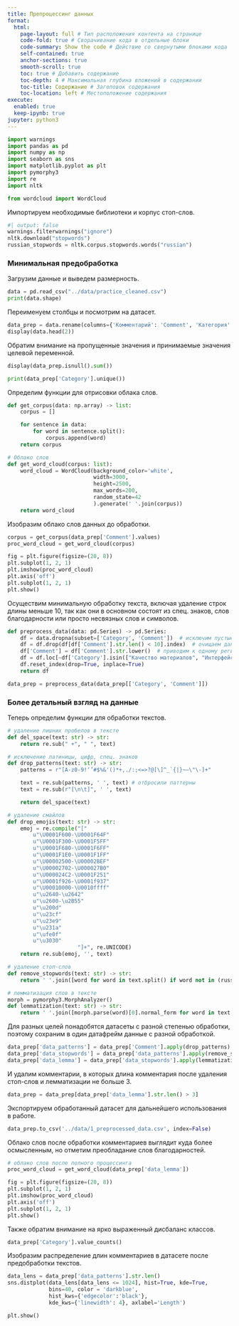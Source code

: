```yaml
---
title: Препроцессинг данных
format:
  html:
    page-layout: full # Тип расположения контента на странице
    code-fold: true # Сворачивание кода в отдельные блоки
    code-summary: Show the code # Действие со свернутыми блоками кода
    self-contained: true
    anchor-sections: true
    smooth-scroll: true
    toc: true # Добавить содержание
    toc-depth: 4 # Максимальная глубина вложений в содержании
    toc-title: Содержание # Заголовок содержания
    toc-location: left # Местоположение содержания
execute:
  enabled: true
  keep-ipynb: true
jupyter: python3
---
```


```python
import warnings
import pandas as pd
import numpy as np
import seaborn as sns
import matplotlib.pyplot as plt
import pymorphy3
import re
import nltk

from wordcloud import WordCloud
```

Импортируем необходимые библиотеки и корпус стоп-слов.

```python
#| output: false
warnings.filterwarnings("ignore")
nltk.download("stopwords")
russian_stopwords = nltk.corpus.stopwords.words("russian")
```

### Минимальная предобработка

Загрузим данные и выведем размерность.

```python
data = pd.read_csv("../data/practice_cleaned.csv")
print(data.shape)
```

Переименуем столбцы и посмотрим на датасет.

```python
data_prep = data.rename(columns={'Комментарий': 'Comment', 'Категория': 'Category'})
display(data.head(2))
```

Обратим внимание на пропущенные значения и принимаемые значения целевой переменной.

```python
display(data_prep.isnull().sum())
```

```python
print(data_prep['Category'].unique())
```

Определим функции для отрисовки облака слов.

```python
def get_corpus(data: np.array) -> list:
    corpus = []

    for sentence in data:
        for word in sentence.split():
            corpus.append(word)
    return corpus

# Облако слов
def get_word_cloud(corpus: list):
    word_cloud = WordCloud(background_color='white',
                           width=3000,
                           height=2500,
                           max_words=200,
                           random_state=42
                           ).generate(' '.join(corpus))
    return word_cloud
```

Изобразим облако слов данных до обработки.

```python
corpus = get_corpus(data_prep['Comment'].values)
proc_word_cloud = get_word_cloud(corpus)

fig = plt.figure(figsize=(20, 8))
plt.subplot(1, 2, 1)
plt.imshow(proc_word_cloud)
plt.axis('off')
plt.subplot(1, 2, 1)
plt.show()
```

Осуществим минимальную обработку текста, включая удаление строк длины меньше 10,
так как они в основном состоят из спец. знаков, слов благодарности или просто несвязных слов и символов.

```python
def preprocess_data(data: pd.Series) -> pd.Series:
    df = data.dropna(subset=['Category', 'Comment'])  # исключим пустые строки
    df = df.drop(df[df['Comment'].str.len() < 10].index)  # очищаем данные от строк длины меньше 10
    df['Comment'] = df['Comment'].str.lower()  # приводим к одному регистру
    df = df.loc[~df['Category'].isin(["Качество материалов", "Интерфейс платформы", "Общение с куратором"])]  # отбрасываем малые классы
    df.reset_index(drop=True, inplace=True)
    return df

data_prep = preprocess_data(data_prep[['Category', 'Comment']])
```

### Более детальный взгляд на данные

Теперь определим функции для обработки текстов.

```python
# удаление лишних пробелов в тексте
def del_space(text: str) -> str:
    return re.sub(" +", " ", text)

# исключение латиницы, цифр, спец. знаков
def drop_patterns(text: str) -> str:
    patterns = r"[A-z0-9!‘’#$%&'()*+,./:;<=>?@[\]^_`{|}~—\"\-]+"

    text = re.sub(patterns, ' ', text) # отбросили паттерны
    text = re.sub(r"[\n\t]", ' ', text)

    return del_space(text)

# удаление смайлов
def drop_emojis(text: str) -> str:
    emoj = re.compile("["
        u"\U0001F600-\U0001F64F"
        u"\U0001F300-\U0001F5FF"
        u"\U0001F680-\U0001F6FF"
        u"\U0001F1E0-\U0001F1FF"
        u"\U00002500-\U00002BEF"
        u"\U00002702-\U000027B0"
        u"\U000024C2-\U0001F251"
        u"\U0001f926-\U0001f937"
        u"\U00010000-\U0010ffff"
        u"\u2640-\u2642"
        u"\u2600-\u2B55"
        u"\u200d"
        u"\u23cf"
        u"\u23e9"
        u"\u231a"
        u"\ufe0f"
        u"\u3030"
                      "]+", re.UNICODE)
    return re.sub(emoj, '', text)

# удаление стоп-слов
def remove_stopwords(text: str) -> str:
    return ' '.join([word for word in text.split() if word not in (russian_stopwords)])

# лемматизация слов в тексте
morph = pymorphy3.MorphAnalyzer()
def lemmatization(text: str) -> str:
    return ' '.join([morph.parse(word)[0].normal_form for word in text.split()])
```

Для разных целей понадобятся датасеты с разной степенью обработки, поэтому сохраним в один датафрейм данные с разной обработкой.

```python
data_prep['data_patterns'] = data_prep['Comment'].apply(drop_patterns).apply(drop_emojis) # без символов и смайлов
data_prep['data_stopwords'] = data_prep['data_patterns'].apply(remove_stopwords) # + без стоп-слов
data_prep['data_lemma'] = data_prep['data_stopwords'].apply(lemmatization) # + лемматизация
```

И удалим комментарии, в которых длина комментария после удаления стоп-слов и лемматизации не больше 3.

```python
data_prep = data_prep[data_prep['data_lemma'].str.len() > 3]
```

Экспортируем обработанный датасет для дальнейшего использования в работе.

```python
data_prep.to_csv('../data/1_preprocessed_data.csv', index=False)
```

Облако слов после обработки комментариев выглядит куда более осмысленным, но отметим преобладание слов благодарностей.

```python
# облако слов после полного процессинга
proc_word_cloud = get_word_cloud(data_prep['data_lemma'])

fig = plt.figure(figsize=(20, 8))
plt.subplot(1, 2, 1)
plt.imshow(proc_word_cloud)
plt.axis('off')
plt.subplot(1, 2, 1)
plt.show()
```

Также обратим внимание на ярко выраженный дисбаланс классов.

```python
data_prep['Category'].value_counts()
```

Изобразим распределение длин комментариев в датасете после предобработки текстов.

```python
data_lens = data_prep['data_patterns'].str.len()
sns.distplot(data_lens[data_lens <= 1024], hist=True, kde=True,
             bins=40, color = 'darkblue',
             hist_kws={'edgecolor':'black'},
             kde_kws={'linewidth': 4}, axlabel='Length')

plt.show()
```
